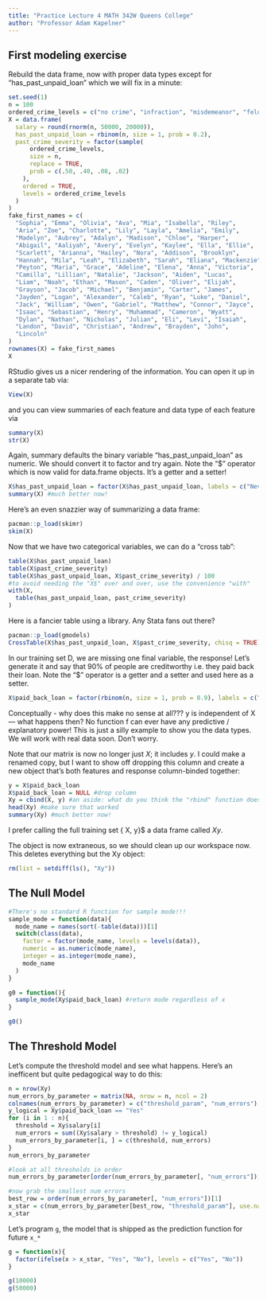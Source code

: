 ```yaml
---
title: "Practice Lecture 4 MATH 342W Queens College"
author: "Professor Adam Kapelner"
---
```



## First modeling exercise

Rebuild the data frame, now with proper data types except for "has_past_unpaid_loan" which we will fix in a minute:

```r
set.seed(1)
n = 100
ordered_crime_levels = c("no crime", "infraction", "misdemeanor", "felony")
X = data.frame(
  salary = round(rnorm(n, 50000, 20000)),
  has_past_unpaid_loan = rbinom(n, size = 1, prob = 0.2),
  past_crime_severity = factor(sample(
      ordered_crime_levels,
      size = n,
      replace = TRUE,
      prob = c(.50, .40, .08, .02)
    ), 
    ordered = TRUE, 
    levels = ordered_crime_levels
  )
)
fake_first_names = c(
  "Sophia", "Emma", "Olivia", "Ava", "Mia", "Isabella", "Riley", 
  "Aria", "Zoe", "Charlotte", "Lily", "Layla", "Amelia", "Emily", 
  "Madelyn", "Aubrey", "Adalyn", "Madison", "Chloe", "Harper", 
  "Abigail", "Aaliyah", "Avery", "Evelyn", "Kaylee", "Ella", "Ellie", 
  "Scarlett", "Arianna", "Hailey", "Nora", "Addison", "Brooklyn", 
  "Hannah", "Mila", "Leah", "Elizabeth", "Sarah", "Eliana", "Mackenzie", 
  "Peyton", "Maria", "Grace", "Adeline", "Elena", "Anna", "Victoria", 
  "Camilla", "Lillian", "Natalie", "Jackson", "Aiden", "Lucas", 
  "Liam", "Noah", "Ethan", "Mason", "Caden", "Oliver", "Elijah", 
  "Grayson", "Jacob", "Michael", "Benjamin", "Carter", "James", 
  "Jayden", "Logan", "Alexander", "Caleb", "Ryan", "Luke", "Daniel", 
  "Jack", "William", "Owen", "Gabriel", "Matthew", "Connor", "Jayce", 
  "Isaac", "Sebastian", "Henry", "Muhammad", "Cameron", "Wyatt", 
  "Dylan", "Nathan", "Nicholas", "Julian", "Eli", "Levi", "Isaiah", 
  "Landon", "David", "Christian", "Andrew", "Brayden", "John", 
  "Lincoln"
)
rownames(X) = fake_first_names
X
```

RStudio gives us a nicer rendering of the information. You can open it up in a separate tab via:

```r
View(X)
```

and you can view summaries of each feature and data type of each feature via

```r
summary(X)
str(X)
```

Again, summary defaults the binary variable "has_past_unpaid_loan" as numeric. We should convert it to factor and try again. Note the "$" operator which is now valid for data.frame objects. It's a getter and a setter!

```r
X$has_past_unpaid_loan = factor(X$has_past_unpaid_loan, labels = c("Never", ">=1"))
summary(X) #much better now!
```

Here's an even snazzier way of summarizing a data frame:

```r
pacman::p_load(skimr)
skim(X)
```

Now that we have two categorical variables, we can do a "cross tab":

```r
table(X$has_past_unpaid_loan)
table(X$past_crime_severity)
table(X$has_past_unpaid_loan, X$past_crime_severity) / 100
#to avoid needing the "X$" over and over, use the convenience "with"
with(X,
  table(has_past_unpaid_loan, past_crime_severity)
)
```
Here is a fancier table using a library. Any Stata fans out there?

```r
pacman::p_load(gmodels)
CrossTable(X$has_past_unpaid_loan, X$past_crime_severity, chisq = TRUE)
```

In our training set D, we are missing one final variable, the response! Let's generate it and say that 90\% of people are creditworthy i.e. they paid back their loan. Note the "$" operator is a getter and a setter and used here as a setter.

```r
X$paid_back_loan = factor(rbinom(n, size = 1, prob = 0.9), labels = c("No", "Yes"))
```

Conceptually - why does this make no sense at all??? y is independent of X --- what happens then? No function f can ever have any predictive / explanatory power! This is just a silly example to show you the data types. We will work with real data soon. Don't worry.

Note that our matrix is now no longer just $X$; it includes $y$. I could make a renamed copy, but I want to show off dropping this column and create a new object that's both features and response column-binded together:

```r
y = X$paid_back_loan
X$paid_back_loan = NULL #drop column
Xy = cbind(X, y) #an aside: what do you think the "rbind" function does?
head(Xy) #make sure that worked
summary(Xy) #much better now!
```
I prefer calling the full training set { X, y}$ a data frame called $Xy$. 

The object  is now extraneous, so we should clean up our workspace now. This deletes everything but the Xy object:

```r
rm(list = setdiff(ls(), "Xy"))
```


## The Null Model

```r
#There's no standard R function for sample mode!!!
sample_mode = function(data){
  mode_name = names(sort(-table(data)))[1]
  switch(class(data),
    factor = factor(mode_name, levels = levels(data)),
    numeric = as.numeric(mode_name),
    integer = as.integer(mode_name),
    mode_name
  )
}

g0 = function(){
  sample_mode(Xy$paid_back_loan) #return mode regardless of x
} 

g0()
```


## The Threshold Model

Let's compute the threshold model and see what happens. Here's an inefficent but quite pedagogical way to do this:

```r
n = nrow(Xy)
num_errors_by_parameter = matrix(NA, nrow = n, ncol = 2)
colnames(num_errors_by_parameter) = c("threshold_param", "num_errors")
y_logical = Xy$paid_back_loan == "Yes"
for (i in 1 : n){
  threshold = Xy$salary[i]
  num_errors = sum((Xy$salary > threshold) != y_logical)
  num_errors_by_parameter[i, ] = c(threshold, num_errors)
}
num_errors_by_parameter

#look at all thresholds in order
num_errors_by_parameter[order(num_errors_by_parameter[, "num_errors"]), ]

#now grab the smallest num errors
best_row = order(num_errors_by_parameter[, "num_errors"])[1]
x_star = c(num_errors_by_parameter[best_row, "threshold_param"], use.names = FALSE)
x_star
```

Let's program `g`, the model that is shipped as the prediction function for future `x_*`

```r
g = function(x){
  factor(ifelse(x > x_star, "Yes", "No"), levels = c("Yes", "No"))
} 

g(10000)
g(50000)
```

